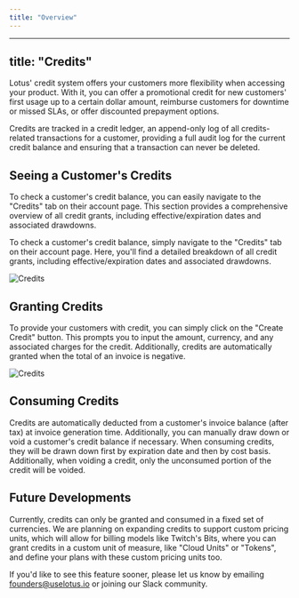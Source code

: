 ```yaml
---
title: "Overview"
---
```


---
title: "Credits"
---

Lotus' credit system offers your customers more flexibility when accessing your product. With it, you can offer a promotional credit for new customers' first usage up to a certain dollar amount, reimburse customers for downtime or missed SLAs, or offer discounted prepayment options.

Credits are tracked in a credit ledger, an append-only log of all credits-related transactions for a customer, providing a full audit log for the current credit balance and ensuring that a transaction can never be deleted.

## Seeing a Customer's Credits

To check a customer's credit balance, you can easily navigate to the "Credits" tab on their account page. This section provides a comprehensive overview of all credit grants, including effective/expiration dates and associated drawdowns.

To check a customer's credit balance, simply navigate to the "Credits" tab on their account page. Here, you'll find a detailed breakdown of all credit grants, including effective/expiration dates and associated drawdowns.

![Credits](/images/plan-management/credits_tab.png)

## Granting Credits

To provide your customers with credit, you can simply click on the "Create Credit" button. This prompts you to input the amount, currency, and any associated charges for the credit. Additionally, credits are automatically granted when the total of an invoice is negative.

![Credits](/images/plan-management/create_credit.png)

## Consuming Credits

Credits are automatically deducted from a customer's invoice balance (after tax) at invoice generation time. Additionally, you can manually draw down or void a customer's credit balance if necessary. When consuming credits, they will be drawn down first by expiration date and then by cost basis. Additionally, when voiding a credit, only the unconsumed portion of the credit will be voided.

## Future Developments

Currently, credits can only be granted and consumed in a fixed set of currencies. We are planning on expanding credits to support custom pricing units, which will allow for billing models like Twitch's Bits, where you can grant credits in a custom unit of measure, like "Cloud Units" or "Tokens", and define your plans with these custom pricing units too.

If you'd like to see this feature sooner, please let us know by emailing founders@uselotus.io or joining our Slack community.
